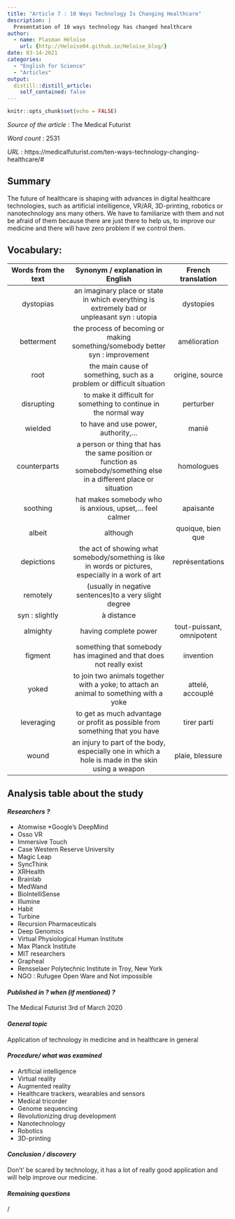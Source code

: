 ```yaml
---
title: "Article 7 : 10 Ways Technology Is Changing Healthcare"
description: |
  Presentation of 10 ways technology has changed healthcare
author:
  - name: Plasman Héloïse
    url: {http://Heloise04.github.io/Heloise_blog/}
date: 03-14-2021
categories:
  - "English for Science"
  - "Articles"
output:
  distill::distill_article:
    self_contained: false
---
```


```r
knitr::opts_chunk$set(echo = FALSE)
```

_Source of the article_ : The Medical Futurist

_Word count_ : 2531

_URL_ : https://medicalfuturist.com/ten-ways-technology-changing-healthcare/#

## Summary 
The future of healthcare is shaping with advances in digital healthcare technologies, such as artificial intelligence, VR/AR, 3D-printing, robotics or nanotechnology ans many others. We have to familiarize with them and not be afraid of them because there are just there to help us, to improve our medicine and there will have zero problem if we control them. 


## Vocabulary: 

| Words from the text 	| Synonym / explanation in English 	| French translation |
|:-------------------:	|:--------------------------------:	|:----------------:	|
|dystopias|an imaginary place or state in which everything is extremely bad or unpleasant syn : utopia |dystopies|
|betterment|the process of becoming or making something/somebody better syn : improvement|amélioration|
|root|the main cause of something, such as a problem or difficult situation|origine, source|
|disrupting|to make it difficult for something to continue in the normal way|perturber|
|wielded|to have and use power, authority,…|manié|
|counterparts|a person or thing that has the same position or function as somebody/something else in a different place or situation|homologues|
|soothing|hat makes somebody who is anxious, upset,... feel calmer|apaisante|
|albeit|although|quoique, bien que|
|depictions|the act of showing what somebody/something is like in words or pictures, especially in a work of art|représentations|
|remotely|(usually in negative sentences)to a very slight degree
syn : slightly|à distance|
|almighty|having complete power|tout-puissant, omnipotent|
|figment|something that somebody has imagined and that does not really exist|invention|
|yoked|to join two animals together with a yoke; to attach an animal to something with a yoke|attelé, accouplé|
|leveraging|to get as much advantage or profit as possible from something that you have|tirer parti|
|wound|an injury to part of the body, especially one in which a hole is made in the skin using a weapon|plaie, blessure|


## Analysis table about the study

#### *Researchers ?*

* Atomwise 
*Google’s DeepMind
* Osso VR
* Immersive Touch
* Case Western Reserve University
* Magic Leap
* SyncThink
* XRHealth
* Brainlab
* MedWand
* BioIntelliSense
* Illumine 
* Habit 
* Turbine
* Recursion Pharmaceuticals
* Deep Genomics
* Virtual Physiological Human Institute
* Max Planck Institute
* MIT researchers
* Grapheal 
* Rensselaer Polytechnic Institute in Troy, New York
* NGO : Rufugee Open Ware and Not impossible

#### *Published in ? when (if mentioned) ?*

The Medical Futurist
3rd of March 2020


#### *General topic*

Application of technology in medicine and in healthcare in general

#### *Procedure/ what was examined* 

* Artificial intelligence
* Virtual reality
* Augmented reality
* Healthcare trackers, wearables and sensors
* Medical tricorder
* Genome sequencing
* Revolutionizing drug development 
* Nanotechnology
* Robotics
* 3D-printing

#### *Conclusion / discovery* 

Don’t’ be scared by technology, it has a lot of really good application and will help improve our medicine. 

#### *Remaining questions*

/
